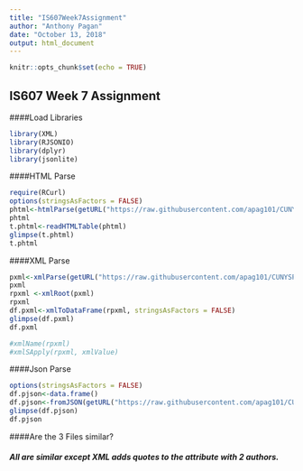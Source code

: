 ```yaml
---
title: "IS607Week7Assignment"
author: "Anthony Pagan"
date: "October 13, 2018"
output: html_document
---
```


```r
knitr::opts_chunk$set(echo = TRUE)
```

## IS607 Week 7 Assignment

####Load Libraries
```r
library(XML)
library(RJSONIO)
library(dplyr)
library(jsonlite)
```

####HTML Parse
```r
require(RCurl)
options(stringsAsFactors = FALSE)
phtml<-htmlParse(getURL("https://raw.githubusercontent.com/apag101/CUNYSPS/master/IS607/Week7/book.html"))
phtml
t.phtml<-readHTMLTable(phtml)
glimpse(t.phtml)
t.phtml
```

####XML Parse
```r
pxml<-xmlParse(getURL("https://raw.githubusercontent.com/apag101/CUNYSPS/master/IS607/Week7/book.xml"))
pxml
rpxml <-xmlRoot(pxml)
rpxml
df.pxml<-xmlToDataFrame(rpxml, stringsAsFactors = FALSE)
glimpse(df.pxml)
df.pxml

#xmlName(rpxml)
#xmlSApply(rpxml, xmlValue)
```

####Json Parse
```r

options(stringsAsFactors = FALSE)
df.pjson<-data.frame()
df.pjson<-fromJSON(getURL("https://raw.githubusercontent.com/apag101/CUNYSPS/master/IS607/Week7/book.json"))
glimpse(df.pjson)
df.pjson
```

####Are the 3 Files similar?

##### All are similar except XML adds quotes to the attribute with 2 authors.